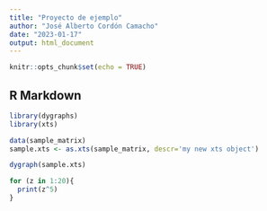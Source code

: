 ```yaml
---
title: "Proyecto de ejemplo"
author: "José Alberto Cordón Camacho"
date: "2023-01-17"
output: html_document
---
```


```r
knitr::opts_chunk$set(echo = TRUE)
```

## R Markdown

```r
library(dygraphs)
library(xts)
```
```r
data(sample_matrix)
sample.xts <- as.xts(sample_matrix, descr='my new xts object')
```

```r
dygraph(sample.xts)
```


```r
for (z in 1:20){
  print(z^5)
}
```


